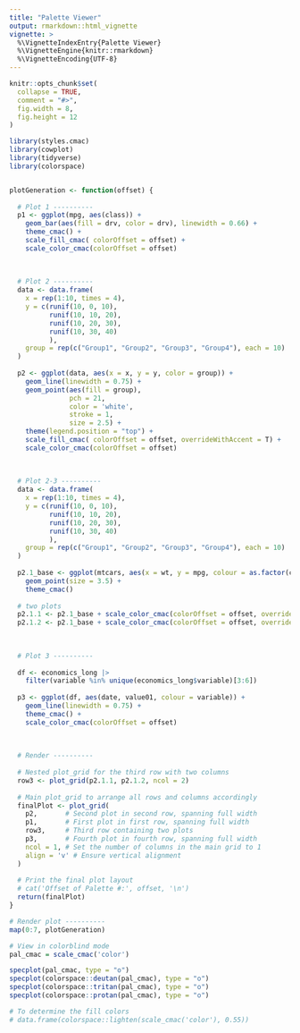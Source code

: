 ```yaml
---
title: "Palette Viewer"
output: rmarkdown::html_vignette
vignette: >
  %\VignetteIndexEntry{Palette Viewer}
  %\VignetteEngine{knitr::rmarkdown}
  %\VignetteEncoding{UTF-8}
---
```


```r
knitr::opts_chunk$set(
  collapse = TRUE,
  comment = "#>",
  fig.width = 8,
  fig.height = 12
)
```

```r
library(styles.cmac)
library(cowplot)
library(tidyverse)
library(colorspace)


plotGeneration <- function(offset) {
  
  # Plot 1 ----------
  p1 <- ggplot(mpg, aes(class)) +
    geom_bar(aes(fill = drv, color = drv), linewidth = 0.66) +
    theme_cmac() + 
    scale_fill_cmac( colorOffset = offset) +
    scale_color_cmac(colorOffset = offset) 
  
  
  
  # Plot 2 ----------
  data <- data.frame(
    x = rep(1:10, times = 4),
    y = c(runif(10, 0, 10), 
          runif(10, 10, 20), 
          runif(10, 20, 30),
          runif(10, 30, 40)
          ),
    group = rep(c("Group1", "Group2", "Group3", "Group4"), each = 10)
  )
  
  p2 <- ggplot(data, aes(x = x, y = y, color = group)) + 
    geom_line(linewidth = 0.75) + 
    geom_point(aes(fill = group),
               pch = 21,
               color = 'white',
               stroke = 1,
               size = 2.5) + 
    theme(legend.position = "top") +
    scale_fill_cmac( colorOffset = offset, overrideWithAccent = T) +
    scale_color_cmac(colorOffset = offset)
  
  
  
  # Plot 2-3 ----------
  data <- data.frame(
    x = rep(1:10, times = 4),
    y = c(runif(10, 0, 10), 
          runif(10, 10, 20), 
          runif(10, 20, 30),
          runif(10, 30, 40)
          ),
    group = rep(c("Group1", "Group2", "Group3", "Group4"), each = 10)
  )
  
  p2.1_base <- ggplot(mtcars, aes(x = wt, y = mpg, colour = as.factor(cyl))) +
    geom_point(size = 3.5) + 
    theme_cmac()
  
  # two plots
  p2.1.1 <- p2.1_base + scale_color_cmac(colorOffset = offset, overrideWithFill = F)
  p2.1.2 <- p2.1_base + scale_color_cmac(colorOffset = offset, overrideWithFill = T)
  
  
  
  # Plot 3 ----------
  
  df <- economics_long |> 
    filter(variable %in% unique(economics_long$variable)[3:6])
  
  p3 <- ggplot(df, aes(date, value01, colour = variable)) +
    geom_line(linewidth = 0.75) + 
    theme_cmac() + 
    scale_color_cmac(colorOffset = offset)
  
  
  
  # Render ----------
  
  # Nested plot_grid for the third row with two columns
  row3 <- plot_grid(p2.1.1, p2.1.2, ncol = 2)
  
  # Main plot_grid to arrange all rows and columns accordingly
  finalPlot <- plot_grid(
    p2,       # Second plot in second row, spanning full width
    p1,       # First plot in first row, spanning full width
    row3,     # Third row containing two plots
    p3,       # Fourth plot in fourth row, spanning full width
    ncol = 1, # Set the number of columns in the main grid to 1
    align = 'v' # Ensure vertical alignment
  )
  
  # Print the final plot layout
  # cat('Offset of Palette #:', offset, '\n')
  return(finalPlot) 
}
```

```r
# Render plot ----------
map(0:7, plotGeneration)
```

```r
# View in colorblind mode
pal_cmac = scale_cmac('color')

specplot(pal_cmac, type = "o")
specplot(colorspace::deutan(pal_cmac), type = "o")
specplot(colorspace::tritan(pal_cmac), type = "o")
specplot(colorspace::protan(pal_cmac), type = "o")

# To determine the fill colors
# data.frame(colorspace::lighten(scale_cmac('color'), 0.55))
```
